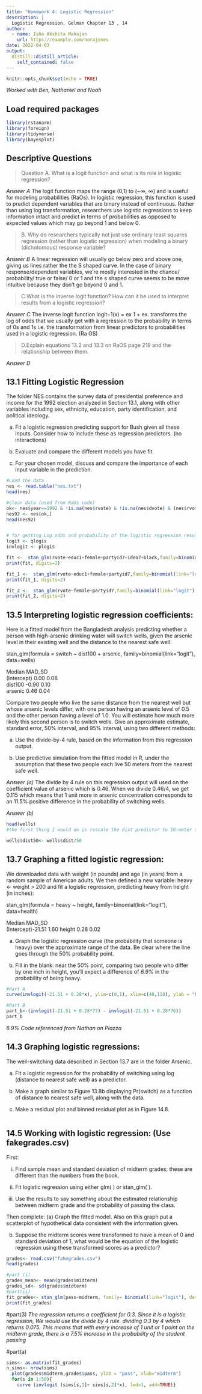 ```yaml
---
title: "Homework 4: Logistic Regression"
description: |
  Logistic Regression, Gelman Chapter 13 , 14 
author:
  - name: Isha Akshita Mahajan
    url: https://example.com/norajones
date: 2022-04-03
output:
  distill::distill_article:
    self_contained: false
---
```



```r
knitr::opts_chunk$set(echo = TRUE)
```

*Worked with Ben, Nathaniel and Noah*

## Load required packages 
```r
library(rstanarm)
library(foreign)
library(tidyverse)
library(bayesplot)
```

## Descriptive Questions 

> Question A. What is a logit function and what is its role in logistic regression?

*Answer A* The logit function maps the range (0,1) to (−∞, ∞) and is useful for modeling probabilities (RaOs). In logistic regression, this function is used to predict dependent variables that are binary instead of continuous. Rather than using log transformation, researchers use logistic regressions to keep information intact and predict in terms of probabilities as opposed to expected values which may go beyond 1 and below 0. 

> B. Why do researchers typically not just use ordinary least squares regression (rather than logistic regression) when modeling a binary (dichotomous) response variable?

*Answer B* A linear regression will usually go below zero and above one, giving us lines rather the the S shaped curve. In the case of binary response/dependent variables, we're mostly interested in the chance/ probability/ true or false/ 0 or 1 and the s shaped curve seems to be move intuitive because they don't go beyond 0 and 1. 

> C.What is the inverse logit function? How can it be used to interpret results from a logistic regression?

*Answer C* The inverse logit function logit−1(x) =  ex  1 + ex. transforms the log of odds that we usually get with a regression to the probability in terms of 0s and 1s i.e. the transformation from linear predictors to probabilities used in a logistic regression. (Ra OS)

> D.Explain equations 13.2 and 13.3 on RaOS page 219 and the relationship between them.

*Answer D* 

## 13.1 Fitting Logistic Regression

The folder NES contains the survey data of presidential preference and income for the 1992 election analyzed in Section 13.1, along with other variables  including sex, ethnicity, education, party identification, and political ideology. 

(a) Fit a logistic regression predicting support for Bush given all these inputs. Consider how to include these as regression predictors. (no interactions)

(b) Evaluate and compare the different models you have fit. 

(c) For your chosen model, discuss and compare the importance of each input variable in the  prediction. 


```r
#Load the data 
nes <- read.table("nes.txt")
head(nes)

#clean data (used from RaOs code)
ok<- nes$year==1992 & !is.na(nes$rvote) & !is.na(nes$dvote) & (nes$rvote==1 | nes$dvote==1)
nes92 <- nes[ok,]
head(nes92)


# for getting Log odds and probability of the logistic regression results  
logit <- qlogis
invlogit <- plogis
```

```r
fit <-  stan_glm(rvote~educ1+female+partyid7+ideo7+black,family=binomial(link="logit"), data=nes92,refresh=0)
print(fit, digits=2)
```

```r
fit_1 <-  stan_glm(rvote~educ1+female+partyid7,family=binomial(link="logit"), data=nes92,refresh=0)
print(fit_1, digits=2)

```

```r
fit_2 <-  stan_glm(rvote~female+partyid7,family=binomial(link="logit"), data=nes92,refresh=0)
print(fit_2, digits=2)
```


## 13.5 Interpreting logistic regression coefficients: 

Here is a fitted model from the Bangladesh analysis  predicting whether a person with high-arsenic drinking water will switch wells, given the  arsenic level in their existing well and the distance to the nearest safe well:  

stan_glm(formula = switch ~ dist100 + arsenic, family=binomial(link="logit"),  data=wells) 

Median MAD_SD  
(Intercept) 0.00 0.08  
dist100 -0.90 0.10  
arsenic 0.46 0.04 
 

Compare two people who live the same distance from the nearest well but whose arsenic levels differ, with one person having an arsenic level of 0.5 and the other person having a level of  1.0. You will estimate how much more likely this second person is to switch wells. Give an approximate estimate, standard error, 50% interval, and 95% interval, using two different  methods:  

(a) Use the divide-by-4 rule, based on the information from this regression output.  

(b) Use predictive simulation from the fitted model in R, under the assumption that these two  people each live 50 meters from the nearest safe well. 

*Answer (a)* The divide by 4 rule on this regression output will used on the coefficient value of arsenic which is 0.46. When we divide 0.46/4, we get 0.115 which means that 1 unit more in arsenic concentration corresponds to an 11.5% positive difference in the probability of switching wells. 

*Answer (b)*

```r
head(wells)
#the first thing I would do is rescale the dist predictor to 50-meter units

wells$dist50<- wells$dist/50


```



## 13.7 Graphing a fitted logistic regression:

We downloaded data with weight (in pounds) and age (in  years) from a random sample of American adults. We then defined a new variable:  heavy <- weight > 200 and fit a logistic regression, predicting heavy from height (in inches): 

stan_glm(formula = heavy ~ height, family=binomial(link="logit"), data=health)  

Median MAD_SD  
(Intercept)-21.51 1.60 
height 0.28 0.02 

(a) Graph the logistic regression curve (the probability that someone is heavy) over the  approximate range of the data. Be clear where the line goes through the 50% probability point. 

(b) Fill in the blank: near the 50% point, comparing two people who differ by one inch in height, you’ll expect a difference of *6.9% * in the probability of being heavy. 

```r
#Part A 
curve(invlogit(-21.51 + 0.28*x), ylim=c(0,1), xlim=c(40,110), ylab = "Probability of Heavy", xlab = "Height (in inches")

#Part B 
part_b<-(invlogit(-21.51 + 0.28*77) - invlogit(-21.51 + 0.28*76))
part_b
```

*6.9%*
*Code referenced from Nathan on Piazza*

## 14.3 Graphing logistic regressions: 

The well-switching data described in Section 13.7 are in the folder Arsenic. 

(a) Fit a logistic regression for the probability of switching using log (distance to nearest safe  well) as a predictor.  

(b) Make a graph similar to Figure 13.8b displaying Pr(switch) as a function of distance to  nearest safe well, along with the data. 

(c) Make a residual plot and binned residual plot as in Figure 14.8. 

```r

```

## 14.5 Working with logistic regression: (Use fakegrades.csv)

First:

(i) Find sample mean and standard deviation of midterm grades; these are different than the numbers from the book.

(ii) Fit logistic regression using either glm( ) or stan_glm( ).

(iii) Use the results to say something about the estimated relationship between midterm grade and the probability of passing the class.

Then complete:
(a) Graph the fitted model. Also on this graph put a scatterplot of hypothetical data consistent with the information given.  

(b) Suppose the midterm scores were transformed to have a mean of 0 and standard deviation of  1, what would be the equation of the logistic regression using these transformed scores as a predictor?


```r
grades<- read.csv("fakegrades.csv")
head(grades)

#part (i)
grades_mean<- mean(grades$midterm)
grades_sd<- sd(grades$midterm)
#part(ii)
fit_grades<- stan_glm(pass~midterm, family= binomial(link="logit"), data=grades, refresh=0)
print(fit_grades)

```

#part(3)
*The regression returns a coefficient for 0.3. Since it is a logistic regression, We would use the divide by 4 rule. dividing 0.3 by 4 which returns 0.075. This means that with every increase of 1 unit or 1 point on the midterm grade, there is a 7.5% increase in the probability of the student passing*

#part(a)

```r
sims<- as.matrix(fit_grades)
n_sims<- nrow(sims)
  plot(grades$midterm,grades$pass, ylab = "pass", xlab="midterm")
  for(s in 1:50){
    curve (invlogit (sims[s,1]+ sims[s,2]*x), lwd=1, add=TRUE)}
 
```


